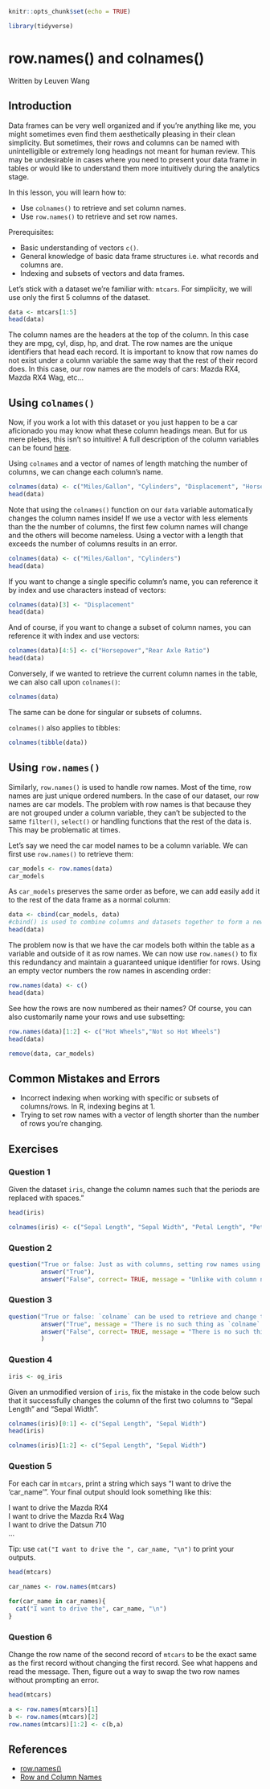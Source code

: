 
```r
knitr::opts_chunk$set(echo = TRUE)

library(tidyverse)
```

# row.names() and colnames()

Written by Leuven Wang



## Introduction

Data frames can be very well organized and if you're anything like me, you might sometimes even find them aesthetically pleasing in their clean simplicity. But sometimes, their rows and columns can be named with unintelligible or extremely long headings not meant for human review. This may be undesirable in cases where you need to present your data frame in tables or would like to understand them more intuitively during the analytics stage.

In this lesson, you will learn how to:

- Use `colnames()` to retrieve and set column names.
- Use `row.names()` to retrieve and set row names.

Prerequisites:

- Basic understanding of vectors `c()`.
- General knowledge of basic data frame structures i.e. what records and columns are.
- Indexing and subsets of vectors and data frames.

Let's stick with a dataset we're familiar with: `mtcars`. For simplicity, we will use only the first 5 columns of the dataset.

```r
data <- mtcars[1:5]
head(data)
```
The column names are the headers at the top of the column. In this case they are mpg, cyl, disp, hp, and drat. The row names are the unique identifiers that head each record. It is important to know that row names do not exist under a column variable the same way that the rest of their record does. In this case, our row names are the models of cars: Mazda RX4, Mazda RX4 Wag, etc...


## Using `colnames()`

Now, if you work a lot with this dataset or you just happen to be a car aficionado you may know what these column headings mean. But for us mere plebes, this isn't so intuitive! A full description of the column variables can be found [here](https://stat.ethz.ch/R-manual/R-devel/library/datasets/html/mtcars.html).

Using `colnames` and a vector of names of length matching the number of columns, we can change each column's name. 

```r
colnames(data) <- c("Miles/Gallon", "Cylinders", "Displacement", "Horsepower", "Rear Axle Ratio")
head(data)
```
Note that using the `colnames()` function on our `data` variable automatically changes the column names inside! If we use a vector with less elements than the the number of columns, the first few column names will change and the others will become nameless. Using a vector with a length that exceeds the number of columns results in an error.
```r
colnames(data) <- c("Miles/Gallon", "Cylinders")
head(data)
```
If you want to change a single specific column's name, you can reference it by index and use characters instead of vectors:
```r
colnames(data)[3] <- "Displacement"
head(data)
```
And of course, if you want to change a subset of column names, you can reference it with index and use vectors:
```r
colnames(data)[4:5] <- c("Horsepower","Rear Axle Ratio")
head(data)
```


Conversely, if we wanted to retrieve the current column names in the table, we can also call upon `colnames()`:
```r
colnames(data)
```
The same can be done for singular or subsets of columns.

`colnames()` also applies to tibbles:

```r
colnames(tibble(data))
```

## Using `row.names()`

Similarly, `row.names()` is used to handle row names. Most of the time, row names are just unique ordered numbers. In the case of our dataset, our row names are car models. The problem with row names is that because they are not grouped under a column variable, they can't be subjected to the same `filter()`, `select()` or handling functions that the rest of the data is. This may be problematic at times.

Let's say we need the car model names to be a column variable. We can first use `row.names()` to retrieve them:

```r
car_models <- row.names(data)
car_models
```

As `car_models` preserves the same order as before, we can add easily add it to the rest of the data frame as a normal column:
```r
data <- cbind(car_models, data)
#cbind() is used to combine columns and datasets together to form a new dataset. Other methods exist but for the purposes of our demonstration we shall use it here. It's not important for you to understand it thus far but it is useful.
head(data)
```
The problem now is that we have the car models both within the table as a variable and outside of it as row names. We can now use `row.names()` to fix this redundancy and maintain a guaranteed unique identifier for rows. Using an empty vector numbers the row names in ascending order:
```r
row.names(data) <- c()
head(data)
```
See how the rows are now numbered as their names? Of course, you can also customarily name your rows and use subsetting:
```r
row.names(data)[1:2] <- c("Hot Wheels","Not so Hot Wheels")
head(data)
```
```r
remove(data, car_models)
```

## Common Mistakes and Errors

- Incorrect indexing when working with specific or subsets of columns/rows. In R, indexing begins at 1.
- Trying to set row names with a vector of length shorter than the number of rows you're changing.


## Exercises

### Question 1

Given the dataset `iris`, change the column names such that the periods are replaced with spaces."

```r
head(iris)
```

```r
colnames(iris) <- c("Sepal Length", "Sepal Width", "Petal Length", "Petal Width", "Species")
```
### Question 2

```r
question("True or false: Just as with columns, setting row names using a vector of length shorter than the number of records results in any outstanding rows to have no name assigned.", 
         answer("True"), 
         answer("False", correct= TRUE, message = "Unlike with column names, setting row names with a vector shorter than the number of selected rows results in an error."))
```

### Question 3

```r
question("True or false: `colname` can be used to retrieve and change the name of singular columns.",
         answer("True", message = "There is no such thing as `colname`. "),
         answer("False", correct= TRUE, message = "There is no such thing as `colname`. ")
         )


```

### Question 4
```r
iris <- og_iris
```



Given an unmodified version of `iris`, fix the mistake in the code below such that it successfully changes the column of the first two columns to "Sepal Length" and "Sepal Width".
```r
colnames(iris)[0:1] <- c("Sepal Length", "Sepal Width")
head(iris)
```

```r
colnames(iris)[1:2] <- c("Sepal Length", "Sepal Width")
```

### Question 5
For each car in `mtcars`, print a string which says "I want to drive the 'car_name'". Your final output should look something like this:

I want to drive the Mazda RX4  
I want to drive the Mazda Rx4 Wag  
I want to drive the Datsun 710  
...

Tip: use `cat("I want to drive the ", car_name, "\n")` to print your outputs.
```r
head(mtcars)
```


```r
car_names <- row.names(mtcars)

for(car_name in car_names){
  cat("I want to drive the", car_name, "\n")
}
```

### Question 6

Change the row name of the second record of `mtcars` to be the exact same as the first record without changing the first record. See what happens and read the message. Then, figure out a way to swap the two row names without prompting an error.


```r
head(mtcars)
```


```r
a <- row.names(mtcars)[1]
b <- row.names(mtcars)[2]
row.names(mtcars)[1:2] <- c(b,a)
```

## References

- [row.names()](https://www.rdocumentation.org/packages/base/versions/3.6.2/topics/row.names)
- [Row and Column Names](https://stat.ethz.ch/R-manual/R-devel/library/base/html/colnames.html)

